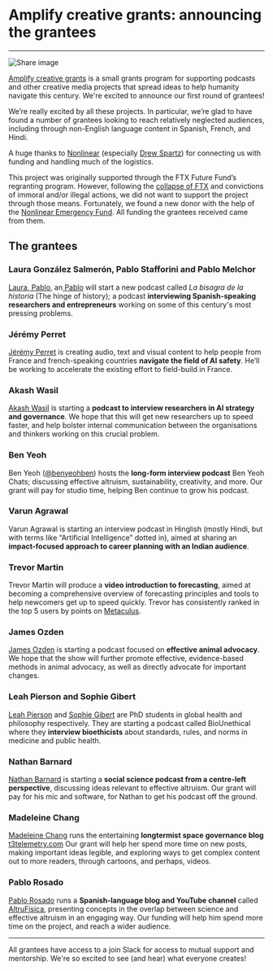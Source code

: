 
<Layout>
<Seo title="Grants" myStaticFeaturedImage="/grants.png"/>

<h1>Amplify creative grants: announcing the grantees</h1>
<hr className="line" />
<div className="advice">

<div class="episode-image_variable max-600">

![Share image](../images/grants/grants-banner.png)

</div>

[Amplify creative grants](https://hearthisidea.com/grants/) is a small grants program for supporting podcasts and other creative media projects that spread ideas to help humanity navigate this century. We're excited to announce our first round of grantees!

We’re really excited by all these projects. In particular, we’re glad to have found a number of grantees looking to reach relatively neglected audiences, including through non-English language content in Spanish, French, and Hindi.

A huge thanks to [Nonlinear](https://www.nonlinear.org/) (especially [Drew Spartz](https://forum.effectivealtruism.org/users/meta)) for connecting us with funding and handling much of the logistics.

<div class='aside'>

This project was originally supported through the FTX Future Fund’s regranting program. However, following the [collapse of FTX](https://80000hours.org/2022/11/regarding-the-collapse-of-ftx/) and convictions of immoral and/or illegal actions, we did not want to support the project through those means. Fortunately, we found a new donor with the help of the [Nonlinear Emergency Fund](https://www.lesswrong.com/posts/SkoxdYCAozBPfcJrP/announcing-nonlinear-emergency-funding). All funding the grantees received came from them.

</div>

## The grantees

### Laura González Salmerón, Pablo Stafforini and Pablo Melchor

[Laura](https://www.mod-langs.ox.ac.uk/people/laura-gonzalez-salmeron),[ Pablo](https://www.stafforini.com/), an[ Pablo](https://www.linkedin.com/in/pmelchor/) will start a new podcast called *La bisagra de la historia* (The hinge of history); a podcast **interviewing Spanish-speaking researchers and entrepreneurs** working on some of this century's most pressing problems.

### Jérémy Perret

[Jérémy Perret](http://www.jrmyp.net/) is creating audio, text and visual content to help people from France and french-speaking countries **navigate the field of AI safety**. He’ll be working to accelerate the existing effort to field-build in France.

### Akash Wasil

[Akash Wasil](https://www.linkedin.com/in/akash-wasil-74bb50120/) is starting a **podcast to interview researchers in AI strategy and governance**. We hope that this will get new researchers up to speed faster, and help bolster internal communication between the organisations and thinkers working on this crucial problem.

### Ben Yeoh

Ben Yeoh ([@benyeohben](https://twitter.com/benyeohben?ref_src=twsrc^google|twcamp^serp|twgr^author)) hosts the **long-form interview podcast** Ben Yeoh Chats; discussing effective altruism, sustainability, creativity, and more. Our grant will pay for studio time, helping Ben continue to grow his podcast.

### Varun Agrawal

Varun Agrawal is starting an interview podcast in Hinglish (mostly Hindi, but with terms like “Artificial Intelligence” dotted in), aimed at sharing an **impact-focused approach to career planning with an Indian audience**.

### Trevor Martin

Trevor Martin will produce a **video introduction to forecasting**, aimed at becoming a comprehensive overview of forecasting principles and tools to help newcomers get up to speed quickly. Trevor has consistently ranked in the top 5 users by points on [Metaculus](https://www.metaculus.com/).

### James Ozden

[James Ozden](https://jamesozden.com/) is starting a podcast focused on **effective animal advocacy**. We hope that the show will further promote effective, evidence-based methods in animal advocacy, as well as directly advocate for important changes.

### Leah Pierson and Sophie Gibert

[Leah Pierson](https://www.leahpierson.com/) and [Sophie Gibert](https://www.sophiegibert.com/) are PhD students in global health and philosophy respectively. They are starting a podcast called BioUnethical where they **interview bioethicists** about standards, rules, and norms in medicine and public health.

### Nathan Barnard

[Nathan Barnard](https://www.linkedin.com/in/nathan-barnard-1208981aa/) is starting a **social science podcast from a centre-left perspective**, discussing ideas relevant to effective altruism. Our grant will pay for his mic and software, for Nathan to get his podcast off the ground. 

### Madeleine Chang

[Madeleine Chang](https://madchang.com/) runs the entertaining **longtermist space governance blog**[ t3telemetry.com](http://t3telemetry.com) Our grant will help her spend more time on new posts, making important ideas legible, and exploring ways to get complex content out to more readers, through cartoons, and perhaps, videos.

### Pablo Rosado

[Pablo Rosado](https://pablorosado.com/sobre-mi/) runs a **Spanish-language blog and YouTube channel** called[ AltruFísica](https://pablorosado.com/altrufisica/), presenting concepts in the overlap between science and effective altruism in an engaging way. Our funding will help him spend more time on the project, and reach a wider audience. 

---

All grantees have access to a join Slack for access to mutual support and mentorship. We're so excited to see (and hear) what everyone creates!

<br/>
</div>
</Layout>

